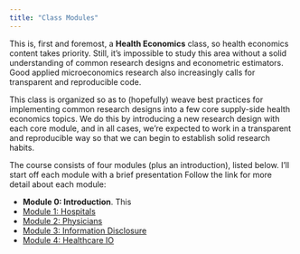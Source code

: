 ```yaml
---
title: "Class Modules"
---
```


This is, first and foremost, a **Health Economics** class, so health economics content takes priority. Still, it's impossible to study this area without a solid understanding of common research designs and econometric estimators. Good applied microeconomics research also increasingly calls for transparent and reproducible code.

This class is organized so as to (hopefully) weave best practices for implementing common research designs into a few core supply-side health economics topics. We do this by introducing a new research design with each core module, and in all cases, we're expected to work in a transparent and reproducible way so that we can begin to establish solid research habits.

The course consists of four modules (plus an introduction), listed below. I'll start off each module with a brief presentation Follow the link for more detail about each module:

- **Module 0: Introduction**. This 
- [Module 1: Hospitals](modules/mod1.html)
- [Module 2: Physicians](modules/mod2.html)
- [Module 3: Information Disclosure](modules/mod3.html)
- [Module 4: Healthcare IO](modules/mod4.html)